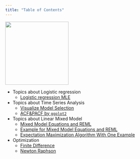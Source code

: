 ```yaml
---
title: "Table of Contents"
---
```


![](./files/too-much-coffee-featured.jpg){width=200px}

* Topics about Logistic regression
    + [Logistic regression MLE](logistic_regression_theory_hand_check.html)
    
* Topics about Time Series Analysis
    + [Visualize Model Selection](Data_Visulization_of_ARIMA_Model_Selection.html)
    + [ACF&PACF by `ggplot2`](ACF_PACF_by_ggplot2.html)

* Topics about Linear Mixed Model
    + [Mixed Model Equations and REML](Linear_mixed_model_equations.html)
    + [Example for Mixed Model Equations and REML](Example_Linear_mixed_model.html)
    + [Expectation Maximization Algorithm With One Example](Expectation_Maximization_Algorithm_With_One_Example.html)
    
* Optimization
    + [Finite Difference](Finite_Difference.html)
    + [Newton Raphson](Newton_Raphson.html)